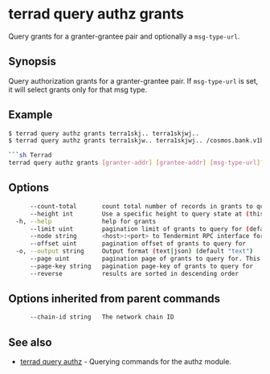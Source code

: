 # terrad query authz grants

Query grants for a granter-grantee pair and optionally a `msg-type-url`. 

## Synopsis

Query authorization grants for a granter-grantee pair. If `msg-type-url`
is set, it will select grants only for that msg type.

## Example

```sh Terrad
$ terrad query authz grants terra1skj.. terra1skjwj..
$ terrad query authz grants terra1skjw.. terra1skjwj.. /cosmos.bank.v1beta1.MsgSend

```sh Terrad
terrad query authz grants [granter-addr] [grantee-addr] [msg-type-url]? [flags]
```

## Options

```sh Terrad
      --count-total       count total number of records in grants to query for
      --height int        Use a specific height to query state at (this can error if the node is pruning state)
  -h, --help              help for grants
      --limit uint        pagination limit of grants to query for (default 100)
      --node string       <host>:<port> to Tendermint RPC interface for this chain (default "tcp://localhost:26657")
      --offset uint       pagination offset of grants to query for
  -o, --output string     Output format (text|json) (default "text")
      --page uint         pagination page of grants to query for. This sets offset to a multiple of limit (default 1)
      --page-key string   pagination page-key of grants to query for
      --reverse           results are sorted in descending order
```

## Options inherited from parent commands

```sh Terrad
      --chain-id string   The network chain ID
```

## See also

* [terrad query authz](./terrad_query_authz.mdx)	 - Querying commands for the authz module.


